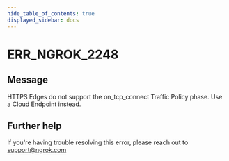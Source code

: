 ```yaml
---
hide_table_of_contents: true
displayed_sidebar: docs
---
```



# ERR_NGROK_2248

## Message

HTTPS Edges do not support the on_tcp_connect Traffic Policy phase. Use a Cloud Endpoint instead.

<ErrorDetails error="err_ngrok_2248" />

## Further help

If you're having trouble resolving this error, please reach out to [support@ngrok.com](mailto:support@ngrok.com?subject=Help%20with%20ERR_NGROK_2248)
